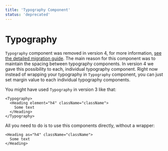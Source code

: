 ```yaml
---
title: 'Typography Component'
status: 'deprecated'
---
```


# Typography

`Typography` component was removed in version 4, for more information, [see the detailed migration guide](https://github.com/contentful/forma-36/blob/forma-v4/MIGRATION.md#how-to-migrate-your-typography-components).
The main reason for this component was to maintain the spacing between typography components. In version 4 we gave this possibility to each, individual typography component.
Right now instead of wrapping your typography in `Typography` component, you can just set margin value to each individual typography components.

You might have used `Typography` in version 3 like that:

```tsx static=true
<Typography>
  <Heading element="h4" className="className">
    Some text
  </Heading>
</Typography>
```

All you need to do is to use this components directly, without a wrapper:

```tsx static=true
<Heading as="h4" className="className">
  Some text
</Heading>
```
